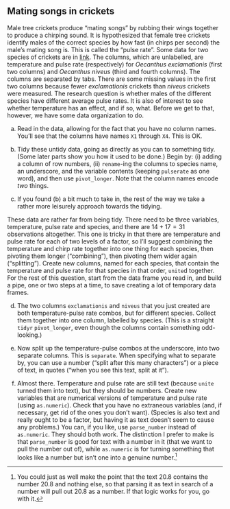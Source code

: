 ##  Mating songs in crickets


 Male tree crickets produce "mating songs" by rubbing their
wings together to produce a chirping sound. It is hypothesized that
female tree crickets identify males of the correct species by how fast
(in chirps per second) the male's mating song is. This is called the
"pulse rate".  Some data for two species of crickets are in
[link](http://ritsokiguess.site/datafiles/crickets.txt). The
columns, which are unlabelled, are temperature and pulse rate
(respectively) for *Oecanthus exclamationis* (first two
columns) and *Oecanthus niveus* (third and fourth columns). The
columns are separated by tabs. There are some missing values in the
first two columns because fewer *exclamationis* crickets than
*niveus* crickets were measured.
The research question is whether males
of the different species have different average pulse rates. It is
also of interest to see whether temperature has an effect, and if
so, what.
Before we get to that, however, we have some data organization to do.


(a) Read in the data, allowing for the fact that you have no
column names. You'll see that the
columns have names `X1` through `X4`. This is
OK.



(b) Tidy these untidy data, going as directly as you can to something tidy. (Some later parts show you how it used to be done.) Begin by: (i) adding a column of row numbers, (ii) `rename`-ing the columns to species name, an underscore, and the variable contents (keeping `pulserate` as one word), and then use `pivot_longer`. Note that the column names encode *two* things.




(c) If you found (b) a bit much to take in, the rest of the way we take a rather more leisurely approach towards the tidying. 

These data are rather far from being tidy. There need to be
three variables, temperature, pulse rate and species, and there
are $14+17=31$ observations altogether. This one is tricky in that
there are temperature and pulse rate for each of two levels of a
factor, so I'll suggest combining the temperature and chirp rate
together into one thing for each species, then pivoting them longer ("combining"),
then pivoting them wider again ("splitting"). Create new columns, named for  each species,
that contain the temperature and pulse rate for that species in
that order, `unite`d together.
For the rest of this question, start from the data frame you read
in, and build a pipe, one or two steps at a time, to save creating
a lot of temporary data frames.



(d) The two columns `exclamationis` and `niveus`
that you just created are both temperature-pulse rate combos, but
for different species. Collect them together into one
column, labelled by species. (This is a straight `tidyr` `pivot_longer`, even though the columns contain something odd-looking.)



(e) Now split up the temperature-pulse combos at the underscore, into
two separate columns. This is `separate`. When specifying
what to separate by, you can use a number ("split after this many characters") or a piece of text, in quotes ("when you see this text, split at it"). 



(f) Almost there.  Temperature and pulse rate are still text
(because `unite` turned them into text), but they should be
numbers. Create new variables that are numerical versions of
temperature and pulse rate (using `as.numeric`). Check that
you have no extraneous variables (and, if necessary, get rid of
the ones you don't want). (Species is also text and really ought
to be a factor, but having it as text doesn't seem to cause any
problems.)
You can, if you like, use `parse_number` instead of
`as.numeric`. They should both work. The distinction I
prefer to make is that `parse_number` is good for text
with a number in it (that we want to pull the number out of),
while `as.numeric` is for turning something that looks like
a number but isn't one into a genuine number.^[You could      just as well make the point that the text 20.8 contains the      number 20.8 and nothing else, so that parsing it as text in search of a number      will pull out 20.8 as a number. If that logic works for you, go      with it.]






